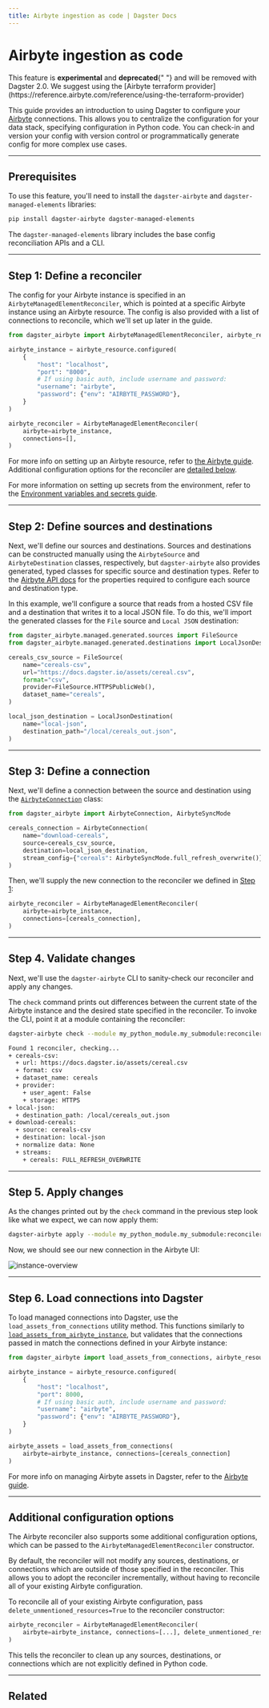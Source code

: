 ```yaml
---
title: Airbyte ingestion as code | Dagster Docs
---
```


# Airbyte ingestion as code

<Deprecated />
<Note>
  This feature is <strong>experimental</strong> and <strong>deprecated</strong>{" "}
  and will be removed with Dagster 2.0. We suggest using the [Airbyte terraform
  provider](https://reference.airbyte.com/reference/using-the-terraform-provider)
</Note>

This guide provides an introduction to using Dagster to configure your [Airbyte](/integrations/airbyte) connections. This allows you to centralize the configuration for your data stack, specifying configuration in Python code. You can check-in and version your config with version control or programmatically generate config for more complex use cases.

---

## Prerequisites

To use this feature, you'll need to install the `dagster-airbyte` and `dagster-managed-elements` libraries:

```bash
pip install dagster-airbyte dagster-managed-elements
```

The `dagster-managed-elements` library includes the base config reconciliation APIs and a CLI.

---

## Step 1: Define a reconciler

The config for your Airbyte instance is specified in an `AirbyteManagedElementReconciler`, which is pointed at a specific Airbyte instance using an Airbyte resource. The config is also provided with a list of connections to reconcile, which we'll set up later in the guide.

```python startafter=start_define_reconciler endbefore=end_define_reconciler file=/guides/dagster/ingestion_as_code/airbyte.py dedent=4
from dagster_airbyte import AirbyteManagedElementReconciler, airbyte_resource

airbyte_instance = airbyte_resource.configured(
    {
        "host": "localhost",
        "port": "8000",
        # If using basic auth, include username and password:
        "username": "airbyte",
        "password": {"env": "AIRBYTE_PASSWORD"},
    }
)

airbyte_reconciler = AirbyteManagedElementReconciler(
    airbyte=airbyte_instance,
    connections=[],
)
```

For more info on setting up an Airbyte resource, refer to [the Airbyte guide](/integrations/airbyte#step-1-connecting-to-airbyte). Additional configuration options for the reconciler are [detailed below](#additional-configuration-options).

For more information on setting up secrets from the environment, refer to the [Environment variables and secrets guide](/guides/dagster/using-environment-variables-and-secrets).

---

## Step 2: Define sources and destinations

Next, we'll define our sources and destinations. Sources and destinations can be constructed manually using the `AirbyteSource` and `AirbyteDestination` classes, respectively, but `dagster-airbyte` also provides generated, typed classes for specific source and destination types. Refer to the [Airbyte API docs](/\_apidocs/libraries/dagster-airbyte#managed-config-generated-sources) for the properties required to configure each source and destination type.

In this example, we'll configure a source that reads from a hosted CSV file and a destination that writes it to a local JSON file. To do this, we'll import the generated classes for the `File` source and `Local JSON` destination:

```python startafter=start_define_sources endbefore=end_define_sources file=/guides/dagster/ingestion_as_code/airbyte.py dedent=4
from dagster_airbyte.managed.generated.sources import FileSource
from dagster_airbyte.managed.generated.destinations import LocalJsonDestination

cereals_csv_source = FileSource(
    name="cereals-csv",
    url="https://docs.dagster.io/assets/cereal.csv",
    format="csv",
    provider=FileSource.HTTPSPublicWeb(),
    dataset_name="cereals",
)

local_json_destination = LocalJsonDestination(
    name="local-json",
    destination_path="/local/cereals_out.json",
)
```

---

## Step 3: Define a connection

Next, we'll define a connection between the source and destination using the [`AirbyteConnection`](/\_apidocs/libraries/dagster-airbyte#dagster_airbyte.AirbyteConnection) class:

```python startafter=start_define_connection endbefore=end_define_connection file=/guides/dagster/ingestion_as_code/airbyte.py dedent=4
from dagster_airbyte import AirbyteConnection, AirbyteSyncMode

cereals_connection = AirbyteConnection(
    name="download-cereals",
    source=cereals_csv_source,
    destination=local_json_destination,
    stream_config={"cereals": AirbyteSyncMode.full_refresh_overwrite()},
)
```

Then, we'll supply the new connection to the reconciler we defined in [Step 1](#step-1-define-a-reconciler):

```python startafter=start_new_reconciler endbefore=end_new_reconciler file=/guides/dagster/ingestion_as_code/airbyte.py dedent=4
airbyte_reconciler = AirbyteManagedElementReconciler(
    airbyte=airbyte_instance,
    connections=[cereals_connection],
)
```

---

## Step 4. Validate changes

Next, we'll use the `dagster-airbyte` CLI to sanity-check our reconciler and apply any changes.

The `check` command prints out differences between the current state of the Airbyte instance and the desired state specified in the reconciler. To invoke the CLI, point it at a module containing the reconciler:

```bash
dagster-airbyte check --module my_python_module.my_submodule:reconciler

Found 1 reconciler, checking...
+ cereals-csv:
  + url: https://docs.dagster.io/assets/cereal.csv
  + format: csv
  + dataset_name: cereals
  + provider:
    + user_agent: False
    + storage: HTTPS
+ local-json:
  + destination_path: /local/cereals_out.json
+ download-cereals:
  + source: cereals-csv
  + destination: local-json
  + normalize data: None
  + streams:
    + cereals: FULL_REFRESH_OVERWRITE
```

---

## Step 5. Apply changes

As the changes printed out by the `check` command in the previous step look like what we expect, we can now apply them:

```bash
dagster-airbyte apply --module my_python_module.my_submodule:reconciler
```

Now, we should see our new connection in the Airbyte UI:

<Image
alt="instance-overview"
src="/images/guides/airbyte-ingestion-as-code/connection-in-ui.png"
width={755}
height={486}
/>

---

## Step 6. Load connections into Dagster

To load managed connections into Dagster, use the `load_assets_from_connections` utility method. This functions similarly to [`load_assets_from_airbyte_instance`](/integrations/airbyte#loading-airbyte-asset-definitions-from-an-airbyte-instance), but validates that the connections passed in match the connections defined in your Airbyte instance:

```python startafter=start_load_assets endbefore=end_load_assets file=/guides/dagster/ingestion_as_code/airbyte.py dedent=4
from dagster_airbyte import load_assets_from_connections, airbyte_resource

airbyte_instance = airbyte_resource.configured(
    {
        "host": "localhost",
        "port": 8000,
        # If using basic auth, include username and password:
        "username": "airbyte",
        "password": {"env": "AIRBYTE_PASSWORD"},
    }
)

airbyte_assets = load_assets_from_connections(
    airbyte=airbyte_instance, connections=[cereals_connection]
)
```

For more info on managing Airbyte assets in Dagster, refer to the [Airbyte guide](/integrations/airbyte).

---

## Additional configuration options

The Airbyte reconciler also supports some additional configuration options, which can be passed to the `AirbyteManagedElementReconciler` constructor.

By default, the reconciler will not modify any sources, destinations, or connections which are outside of those specified in the reconciler. This allows you to adopt the reconciler incrementally, without having to reconcile all of your existing Airbyte configuration.

To reconcile all of your existing Airbyte configuration, pass `delete_unmentioned_resources=True` to the reconciler constructor:

```python startafter=start_new_reconciler_delete endbefore=end_new_reconciler_delete file=/guides/dagster/ingestion_as_code/airbyte.py dedent=4
airbyte_reconciler = AirbyteManagedElementReconciler(
    airbyte=airbyte_instance, connections=[...], delete_unmentioned_resources=True
)
```

This tells the reconciler to clean up any sources, destinations, or connections which are not explicitly defined in Python code.

---

## Related

<ArticleList>
  <ArticleListItem
    href="/integrations/airbyte"
    title="Airbyte + Dagster guide"
  ></ArticleListItem>
  <ArticleListItem
    href="/\_apidocs/libraries/dagster-airbyte#dagster_airbyte"
    title="dagster-airbyte API reference"
  ></ArticleListItem>
  <ArticleListItem
    href="/guides/dagster/using-environment-variables-and-secrets"
    title="Environment variables and secrets"
  ></ArticleListItem>
</ArticleList>
